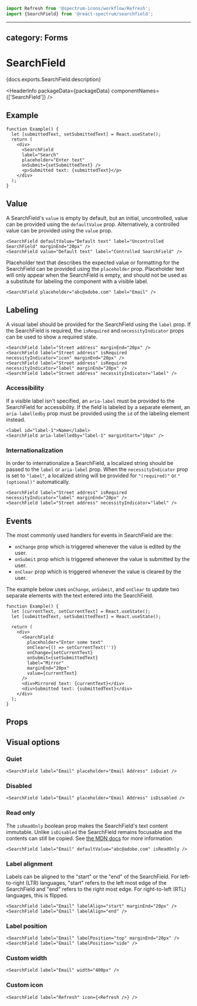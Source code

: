 <!-- Copyright 2020 Adobe. All rights reserved.
This file is licensed to you under the Apache License, Version 2.0 (the "License");
you may not use this file except in compliance with the License. You may obtain a copy
of the License at http://www.apache.org/licenses/LICENSE-2.0
Unless required by applicable law or agreed to in writing, software distributed under
the License is distributed on an "AS IS" BASIS, WITHOUT WARRANTIES OR REPRESENTATIONS
OF ANY KIND, either express or implied. See the License for the specific language
governing permissions and limitations under the License. -->



```jsx import
import Refresh from '@spectrum-icons/workflow/Refresh';
import {SearchField} from '@react-spectrum/searchfield';
```

---
category: Forms
---

# SearchField

<p>{docs.exports.SearchField.description}</p>

<HeaderInfo
  packageData={packageData}
  componentNames={['SearchField']} />

## Example

```tsx example
function Example() {
  let [submittedText, setSubmittedText] = React.useState();
  return (
    <div>
      <SearchField
      label="Search"
      placeholder="Enter text"
      onSubmit={setSubmittedText} />
      <p>Submitted text: {submittedText}</p>
    </div>
  );
}
```

## Value

A SearchField's `value` is empty by default, but an initial, uncontrolled, value can be provided using the `defaultValue` prop.
Alternatively, a controlled value can be provided using the `value` prop.

```tsx example
<SearchField defaultValue="Default text" label="Uncontrolled SearchField" marginEnd="20px" />
<SearchField value="Default text" label="Controlled SearchField" />
```

Placeholder text that describes the expected value or formatting for the SearchField can be provided using the `placeholder` prop.
Placeholder text will only appear when the SearchField is empty, and should not be used as a substitute for labeling the component with a visible label.

```tsx example
<SearchField placeholder="abc@adobe.com" label="Email" />
```

## Labeling

A visual label should be provided for the SearchField using the `label` prop. If the SearchField is required, the `isRequired` and `necessityIndicator` props can be used to show a required state.

```tsx example
<SearchField label="Street address" marginEnd="20px" />
<SearchField label="Street address" isRequired necessityIndicator="icon" marginEnd="20px" />
<SearchField label="Street address" isRequired necessityIndicator="label" marginEnd="20px" />
<SearchField label="Street address" necessityIndicator="label" />
```

### Accessibility

If a visible label isn't specified, an `aria-label` must be provided to the SearchField for
accessibility. If the field is labeled by a separate element, an `aria-labelledby` prop must be provided using
the `id` of the labeling element instead.

```tsx example
<label id="label-1">Name</label>
<SearchField aria-labelledby="label-1" marginStart="10px" />
```

### Internationalization

In order to internationalize a SearchField, a localized string should be passed to the `label` or `aria-label` prop.
When the `necessityIndicator` prop is set to `"label"`, a localized string will be provided for `"(required)"` or `"(optional)"` automatically.

```tsx example
<SearchField label="Street address" isRequired necessityIndicator="label" marginEnd="20px" />
<SearchField label="Street address" necessityIndicator="label" />
```

## Events

The most commonly used handlers for events in SearchField are the:
- `onChange` prop which is triggered whenever the value is edited by the user.
- `onSubmit` prop which is triggered whenever the value is submitted by the user.
- `onClear` prop which is triggered whenever the value is cleared by the user.

The example below uses `onChange`, `onSubmit`, and `onClear` to update two separate elements with the text entered into the SearchField.

```tsx example
function Example() {
  let [currentText, setCurrentText] = React.useState();
  let [submittedText, setSubmittedText] = React.useState();

  return (
    <div>
      <SearchField
        placeholder="Enter some text"
        onClear={() => setCurrentText('')}
        onChange={setCurrentText}
        onSubmit={setSubmittedText}
        label="Mirror"
        marginEnd="20px"
        value={currentText}
      />
      <div>Mirrored text: {currentText}</div>
      <div>Submitted text: {submittedText}</div>
    </div>
  );
}
```

## Props

<PropTable component={docs.exports.SearchField} links={docs.links} />

## Visual options

### Quiet

```tsx example
<SearchField label="Email" placeholder="Email Address" isQuiet />
```

### Disabled

```tsx example
<SearchField label="Email" placeholder="Email Address" isDisabled />
```

### Read only

The `isReadOnly` boolean prop makes the SearchField's text content immutable. Unlike `isDisabled` the SearchField remains focusable
and the contents can still be copied. See [the MDN docs](https://developer.mozilla.org/en-US/docs/Web/HTML/Attributes/readonly) for more information.

```tsx example
<SearchField label="Email" defaultValue="abc@adobe.com" isReadOnly />
```

### Label alignment

Labels can be aligned to the "start" or the "end" of the SearchField. For left-to-right (LTR) languages, "start" refers to the left most edge
of the SearchField and "end" refers to the right most edge. For right-to-left (RTL) languages, this is flipped.

```tsx example
<SearchField label="Email" labelAlign="start" marginEnd="20px" />
<SearchField label="Email" labelAlign="end" />
```

### Label position

```tsx example
<SearchField label="Email" labelPosition="top" marginEnd="20px" />
<SearchField label="Email" labelPosition="side" />
```

### Custom width

```tsx example
<SearchField label="Email" width="400px" />
```

### Custom icon

```tsx example
<SearchField label="Refresh" icon={<Refresh />} />
```
